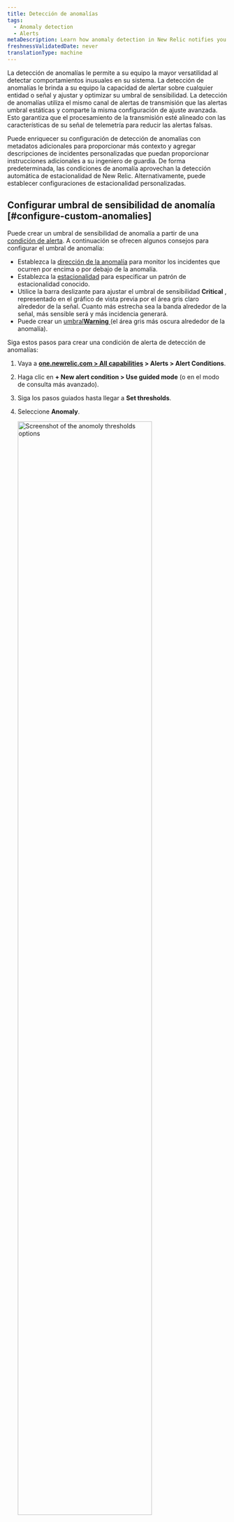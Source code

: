 ```yaml
---
title: Detección de anomalías
tags:
  - Anomaly detection
  - Alerts
metaDescription: Learn how anomaly detection in New Relic notifies you of unusual app behavior.
freshnessValidatedDate: never
translationType: machine
---
```


La detección de anomalías le permite a su equipo la mayor versatilidad al detectar comportamientos inusuales en su sistema. La detección de anomalías le brinda a su equipo la capacidad de alertar sobre cualquier entidad o señal y ajustar y optimizar su umbral de sensibilidad. La detección de anomalías utiliza el mismo canal de alertas de transmisión que las alertas umbral estáticas y comparte la misma configuración de ajuste avanzada. Esto garantiza que el procesamiento de la transmisión esté alineado con las características de su señal de telemetría para reducir las alertas falsas.

Puede enriquecer su configuración de detección de anomalías con metadatos adicionales para proporcionar más contexto y agregar descripciones de incidentes personalizadas que puedan proporcionar instrucciones adicionales a su ingeniero de guardia. De forma predeterminada, las condiciones de anomalía aprovechan la detección automática de estacionalidad de New Relic. Alternativamente, puede establecer configuraciones de estacionalidad personalizadas.

## Configurar umbral de sensibilidad de anomalía [#configure-custom-anomalies]

Puede crear un umbral de sensibilidad de anomalía a partir de una [condición de alerta](/docs/alerts-applied-intelligence/new-relic-alerts/alert-conditions/create-nrql-alert-conditions/). A continuación se ofrecen algunos consejos para configurar el umbral de anomalía:

* Establezca la [dirección de la anomalía](#anomaly-direction) para monitor los incidentes que ocurren por encima o por debajo de la anomalía.
* Establezca la [estacionalidad](#seasonality) para especificar un patrón de estacionalidad conocido.
* Utilice la barra deslizante para ajustar el umbral de sensibilidad <DNT>**Critical**</DNT> , representado en el gráfico de vista previa por el área gris claro alrededor de la señal. Cuanto más estrecha sea la banda alrededor de la señal, más sensible será y más incidencia generará.
* Puede crear un [umbral<DNT>**Warning**</DNT> ](/docs/alerts-applied-intelligence/new-relic-alerts/advanced-alerts/advanced-techniques/set-thresholds-alert-condition/#threshold-levels)(el área gris más oscura alrededor de la anomalía).

Siga estos pasos para crear una condición de alerta de detección de anomalías:

1. Vaya a <DNT>**[one.newrelic.com &gt; All capabilities](https://one.newrelic.com/all-capabilities) &gt; Alerts &gt; Alert Conditions**</DNT>.

2. Haga clic en <DNT>**+ New alert condition &gt; Use guided mode**</DNT> (o en el modo de consulta más avanzado).

3. Siga los pasos guiados hasta llegar a <DNT>**Set thresholds**</DNT>.

4. Seleccione <DNT>**Anomaly**</DNT>.

   <img width="80%;" title="Set anomoly thresholds" alt="Screenshot of the anomoly thresholds options" src="/images/alerts_screenshot-crop_try-anomaly-thresholds.webp" />

5. Seleccione una opción para calcular la estacionalidad de la condición de alerta. Para comprender la estacionalidad y cómo afecta su condición de alerta, consulte [Estacionalidad](#seasonality).

6. Configure los ajustes para uno o más umbrales. La detección de anomalías hace una predicción sobre cuál será el siguiente punto de datos en función de la actividad anterior. El valor umbral para la detección de anomalías controla la sensibilidad de la condición de alerta para tolerar qué tan lejos está el valor real del valor previsto. El umbral es el número de desviación estándar que el valor de su señal está alejado del valor predicho. Realizamos un seguimiento de la desviación estándar entre el valor previsto y el valor real de los datos de los 7 días anteriores.

   Para configurar el umbral, necesitará:

   * Establezca la &apos;dirección del umbral&apos; en superior, inferior o ambos. Esto significa que solo crearemos un incidente si el valor de la señal (el resultado de la consulta) está por encima del valor previsto, por debajo del valor previsto o cualquiera de los dos, respectivamente.

     Este campo dicta cuántos puntos de datos durante un período de tiempo específico deben estar fuera del umbral. Las opciones son <DNT>**for at least**</DNT> y <DNT>**at least once in**</DNT>. Seleccionar <DNT>**for at least**</DNT> significa que TODOS los puntos de datos de su señal deben estar fuera del umbral durante el período de tiempo especificado antes de que se abra un incidente. Lo inverso debe ser cierto para cerrar el incidente. La opción <DNT>**at least once in**</DNT> simplemente significa que tan pronto como cualquiera de los puntos de datos de su señal esté fuera del umbral, se abrirá un incidente. Con esta opción, la duración del tiempo no es relevante para determinar cuándo abrir un incidente. Sin embargo, es relevante para cerrar el incidente. Todos los puntos de datos de su señal deben estar dentro del umbral durante el período de tiempo especificado.

   * Establezca la &apos;duración del umbral&apos;. Piense en esto como cuánto tiempo debe permanecer el valor de la señal fuera del umbral antes de que se abra un incidente. Por el contrario, también es el tiempo que una señal debe permanecer dentro del umbral para que se cierre un incidente.

     Este campo responde al periodo de tiempo mencionado anteriormente. Es cuánto tiempo la señal excede el umbral que se está definiendo. Esta es la duración del umbral real.

   * Establezca el &apos;nivel umbral&apos;. Para la detección de anomalías personalizada, este es el número de desviación estándar que el punto de datos de la señal es del valor que predijimos que sería.

7. Agregue los detalles de la condición de alerta y haga clic en <DNT>**Save condition**</DNT>.

## Configuración de umbral para condiciones de múltiples señales (consulta facetada) [#faceted-queries]

Dependiendo de cómo definió su consulta en el paso 1, la condición de alerta puede ser monitorear muchas señales, no solo una. Cuando se trabaja con NRQL, estas consultas utilizan la [cláusula`FACET` ](/docs/query-your-data/nrql-new-relic-query-language/get-started/nrql-syntax-clauses-functions/#sel-facet). El número máximo de señales que una condición de alerta puede monitor es 5000. La configuración de umbral que especifique se aplica de la misma manera a todas las señales monitoreadas por esta condición. Cada señal se monitorea y evalúa individualmente, pero la configuración se aplica de manera consistente a todas las señales. Solo mostraremos un máximo de 500 señales en el gráfico de vista previa. Pero no mostramos las bandas de señal y umbral previstas cuando se muestra más de una señal en el gráfico. Para mostrar esa información mientras se determina el valor umbral ideal, seleccione una de las señales de series temporales de la leyenda para filtrar el gráfico por una única serie temporal.

## Dirección de anomalía: seleccione rangos superior o inferior [#anomaly-direction]

Puede elegir si desea que la condición busque un comportamiento que supere el valor previsto (&quot;superior&quot;) o que vaya por debajo del valor previsto (&quot;inferior&quot;), o que vaya por encima o por debajo. Los eliges con el selector de dirección de predicción.

Casos de uso de ejemplo para esto:

* Puede usar la configuración Superior para una fuente de datos como tasa de errores, porque generalmente solo le preocupa si sube y no si baja.
* Puede utilizar la configuración Inferior para una fuente de datos como el rendimiento, porque las fluctuaciones repentinas ascendentes son bastante comunes, pero una gran caída repentina indicaría un problema.

A continuación se muestran ejemplos de cómo se tratarían las grandes fluctuaciones en sus datos bajo las diferentes configuraciones de dirección de anomalía. Las áreas rojas representan incidentes.

<img title="A screenshot of anomaly details in the New Relic UI" alt="A screenshot demonstrating how to select upper and lower ranges for anomalies" src="/images/alerts_screenshot-full_anomalies-set-upper-and-lower-ranges.webp" />

## Reglas que rigen el cálculo del valor previsto. [#anomaly-rules]

El algoritmo para calcular la predicción es matemáticamente complejo. Estas son algunas de las reglas principales que rigen sus capacidades predictivas:

* <DNT>**Age of data**</DNT> En la creación inicial, la predicción se calcula utilizando entre 1 y 4 semanas de datos, según la disponibilidad de datos y el tipo de predicción. Actualmente, las consultas que utilizan la cláusula `FACET` no están entrenadas en datos almacenados. Después de su creación, el algoritmo tiene en cuenta las fluctuaciones de datos en curso durante un largo período de tiempo, aunque se da mayor peso a los datos más recientes. Para datos que han existido por poco tiempo, el valor predicho probablemente fluctuará mucho y no será muy preciso. Esto se debe a que no hay datos suficientes para determinar sus valores y comportamiento habituales. Cuanto más historial tengan los datos, más precisa será la predicción.
* <DNT>**Consistency of data**</DNT> Para los valores métricos que permanecen en un rango constante o que tienen una tendencia lenta y constante, su comportamiento más predecible significa que su umbral de sensibilidad se volverá más estricto en torno a la predicción. Los datos que sean más variados e impredecibles tendrán un umbral de sensibilidad más flexible (más amplio).
* <DNT>**Regular fluctuations**</DNT> Para fluctuaciones cíclicas de menos de una semana (como el despliegue semanal de los miércoles a la 1:00 p. m. o informes nocturnos), el algoritmo de predicción busca estas fluctuaciones cíclicas e intenta adaptarse a ellas.

## Estacionalidad [#seasonality]

Para abordar fluctuaciones recurrentes en sus señales, como picos de tráfico entre semana, puede especificar la estacionalidad de una condición. De forma predeterminada, la detección de anomalía calcula automáticamente la estacionalidad de cada señal empleando <DNT>\*\* New Relic calculation\*\*</DNT>. Sin embargo, puede optar por establecer el cálculo de estacionalidad en un valor específico o deshabilitarlo por completo. Las opciones disponibles son:

* <DNT>**New Relic calculation**</DNT> (predeterminado): determina automáticamente la estacionalidad de cada señal en función de varios factores, incluida la antigüedad de los datos, la consistencia de los datos y las fluctuaciones regulares.
* <DNT>**Hourly**</DNT>:Aplica un patrón horario a todas las señales dentro de la condición para la detección de anomalía.
* <DNT>**Daily**</DNT>:Aplica un patrón diario a todas las señales dentro de la condición para la detección de anomalías.
* <DNT>**Weekly**</DNT>:Aplica un patrón semanal a todas las señales dentro de la condición de detección de anomalía.
* <DNT>**None**</DNT>:Desactiva la estacionalidad por completo, lo que garantiza que no se consideren patrones estacionales al evaluar señales.